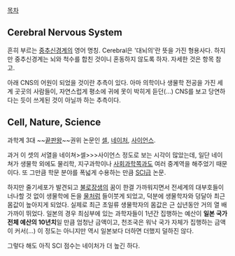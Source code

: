 [[목차]]
== Cerebral Nervous System ==
흔히 부르는 [[중추신경계]]의 영어 명칭. Cerebral은 '대뇌의'란 뜻을 가진 형용사다. 하지만 중추신경계는 뇌와 척수를 합친 것이니 혼동하지 않도록 하자. 자세한 것은 항목 참고.

아래 CNS의 어원이 되었을 것이란 추측이 있다. 아마 의학이나 생물학 전공을 가진 세계 곳곳의 사람들이, 자연스럽게 평소에 귀에 못이 박히게 듣던(...) CNS를 보고 당연하다는 듯이 쓰게된 것이 아닐까 하는 추측이다.

== Cell, Nature, Science ==
과학계 3대 ~~[[끝판왕]]~~권위 논문인 [[셀]], [[네이처]], [[사이언스]].

과거 이 셋의 서열을 네이쳐>셀>>>사이언스 정도로 보는 시각이 많았는데, 일단 네이쳐가 생물학 외에도 물리학, 지구과학이나 [[문과|사회과학]]쪽과도 여러 중계역을 해주었기 때문이다. 또 그만큼 학문 분야를 폭넓게 수용하는 만큼 [[SCI]]급 논문.

하지만 줄기세포가 발견되고 [[불사신|불로장생]]의 꿈이 한결 가까워지면서 전세계의 대부호들이 너나할 것 없이 생물학에 돈을 [[셰이크 만수르 빈 자예드 알 나얀|물]]처럼 들이붓게 되었고, 덕분에 생물학자와 덩달아 최근 몸값이 높아지게 되었다. 실제로 최근 초일류 생물학자의 몸값은 근 십년동안 거의 열 배 가까이 뛰었다. 일본의 경우 최심부에 있는 과학자들이 1년간 집행하는 예산이 '''일본 국가 전체 예산의 10년치'''일 만큼 엄청난 금액이고, 천조국은 워낙 국가 자체가 집행하는 금액이 커서(...) 이 정도는 아니지만 역시 일본보다 더하면 더했지 덜하진 않다.

그렇다 해도 아직 SCI 점수는 네이처가 더 높긴 하다.
